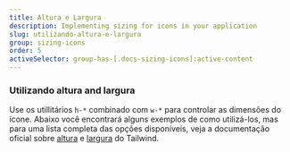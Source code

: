 ```yaml
---
title: Altura e Largura
description: Implementing sizing for icons in your application
slug: utilizando-altura-e-largura
group: sizing-icons
order: 5
activeSelector: group-has-[.docs-sizing-icons]:active-content
---
```


### Utilizando altura and largura
Use os utillitários `h-*` combinado com `w-*` para controlar as dimensões do ícone. Abaixo você encontrará alguns exemplos de como utilizá-los, mas para uma lista completa das opções disponíveis, veja a documentação oficial sobre [altura](https://tailwindcss.com/docs/height) e [largura](https://tailwindcss.com/docs/width) do Tailwind.

